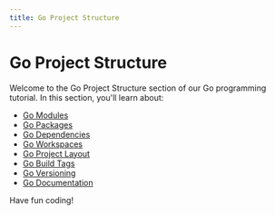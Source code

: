 ```yaml
---
title: Go Project Structure
---
```


# Go Project Structure

Welcome to the Go Project Structure section of our Go programming tutorial. In this section, you'll learn about:

- [Go Modules](./0-go-modules.mdx)
- [Go Packages](./1-go-packages.mdx)
- [Go Dependencies](./2-go-dependencies.mdx)
- [Go Workspaces](./3-go-workspaces.mdx)
- [Go Project Layout](./4-go-project-layout.mdx)
- [Go Build Tags](./5-go-build-tags.mdx)
- [Go Versioning](./6-go-versioning.mdx)
- [Go Documentation](./7-go-documentation.mdx)

Have fun coding!
